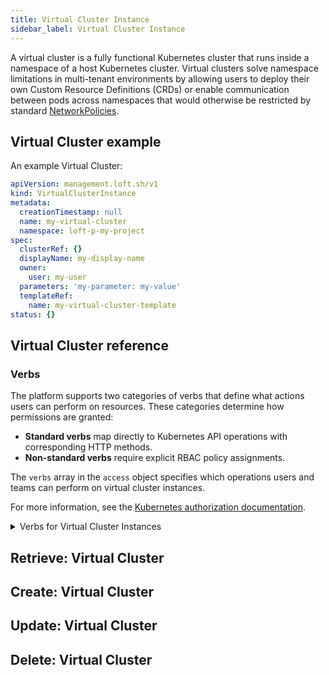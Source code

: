 ```yaml
---
title: Virtual Cluster Instance
sidebar_label: Virtual Cluster Instance
---
```


A virtual cluster is a fully functional Kubernetes cluster that runs inside a namespace of a host Kubernetes cluster. Virtual clusters solve namespace limitations in multi-tenant environments by allowing users to deploy their own Custom Resource Definitions (CRDs) or enable communication between pods across namespaces that would otherwise be restricted by standard [NetworkPolicies](https://kubernetes.io/docs/concepts/services-networking/network-policies/#networkpolicy-resource).

## Virtual Cluster example

An example Virtual Cluster:
```yaml
apiVersion: management.loft.sh/v1
kind: VirtualClusterInstance
metadata:
  creationTimestamp: null
  name: my-virtual-cluster
  namespace: loft-p-my-project
spec:
  clusterRef: {}
  displayName: my-display-name
  owner:
    user: my-user
  parameters: 'my-parameter: my-value'
  templateRef:
    name: my-virtual-cluster-template
status: {}

```

## Virtual Cluster reference

<Reference />

### Verbs

The platform supports two categories of verbs that define what actions users can perform on resources. These categories determine how permissions are granted:

- **Standard verbs** map directly to Kubernetes API operations with corresponding HTTP methods.
- **Non-standard verbs** require explicit RBAC policy assignments.

The `verbs` array in the `access` object specifies which operations users and teams can perform on virtual cluster instances.

For more information, see the [Kubernetes authorization documentation](https://kubernetes.io/docs/reference/access-authn-authz/authorization/).

<details>
<summary>Verbs for Virtual Cluster Instances </summary>

The following table lists the verbs for the `VirtualClusterInstance` resource, including their HTTP methods, descriptions, and category.

| Verb             | HTTP Method           | Description                                                                                   | Type         |
|------------------|----------------------|------------------------------------------------------------------------------------------------|--------------|
| `get`            | GET                  | Retrieves virtual cluster instance from the UI and API.                                        | Standard     |
| `list`           | GET                  | Lists collections of virtual cluster instances.                                                | Standard     |
| `watch`          | GET with `?watch=1`  | Watches for changes to virtual cluster instances.                                              | Standard     |
| `create`         | POST                 | Creates new virtual cluster instances.                                                         | Standard     |
| `update`         | PATCH                | Updates existing virtual cluster instances from the UI.                                        | Standard     |
| `patch`          | PATCH                | Partially modifies a virtual cluster instance through the API, without replacing the full specification. | Standard     |
| `delete`         | DELETE               | Permanently removes a virtual cluster instance through the UI or API.                          | Standard     |
| `deletecollection`| DELETE with filters | Removes multiple virtual cluster instances simultaneously, that match specified filter criteria (for example, using a label selector).  | Standard     |
| `use`            | N/A                  | Grants access to a virtual cluster instance by fetching kubeconfig and connecting to enable managing resources within it. | Non-standard |

</details>

## Retrieve: Virtual Cluster

<Retrieve />

## Create: Virtual Cluster

<Create />

## Update: Virtual Cluster

<Update />

## Delete: Virtual Cluster

<Delete />


